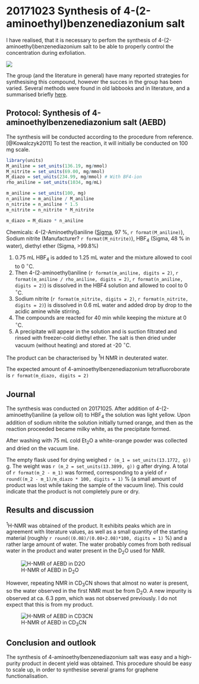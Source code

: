 # 20171023 Synthesis of 4-(2-aminoethyl)benzenediazonium salt {#j20171023}

I have realised, that it is necessary to perfom the synthesis of 4-(2-aminoethyl)benzenediazonium salt to be able to properly control the concentration during exfoliation.

![](figs/AEBD.png)

The group (and the literature in general) have many reported strategies for synthesising this compound, however the succes in the group has been varied. Several methods were found in old labbooks and in literature, and a summarised briefly [here](misc/AEBD_procedure/AEBD_procedure.html).

## Protocol: Synthesis of 4-aminoethylbenzenediazonium salt (AEBD)

The synthesis will be conducted according to the procedure from reference.[@Kowalczyk2011] To test the reaction, it will initially be conducted on 100 mg scale. 

```r
library(units)
M_aniline = set_units(136.19, mg/mmol)
M_nitrite = set_units(69.00, mg/mmol)
M_diazo = set_units(234.99, mg/mmol) # With BF4-ion
rho_aniline = set_units(1034, mg/mL)

m_aniline = set_units(100, mg)
n_aniline = m_aniline / M_aniline
n_nitrite = n_aniline * 1.5
m_nitrite = n_nitrite * M_nitrite

m_diazo = M_diazo * n_aniline
```

Chemicals: 4-(2-Aminoethyl)aniline ([Sigma](http://www.sigmaaldrich.com/catalog/product/aldrich/123056?lang=en&region=DK), 97 %, `r format(M_aniline)`), Sodium nitrite (Manufacturer? `r format(M_nitrite)`), HBF~4~ (Sigma, 48 % in water), diethyl ether (Sigma, >99.8%)

1. 0.75 mL HBF~4~ is added to 1.25 mL water and the mixture allowed to cool to 0 $^{\circ}$C.
2. Then 4-(2-aminoethyl)aniline (`r format(m_aniline, digits = 2)`, `r format(m_aniline / rho_aniline, digits = 2)`, `r format(n_aniline, digits = 2)`) is dissolved in the HBF4 solution and allowed to cool to 0 $^{\circ}$C.
3. Sodium nitrite (`r format(m_nitrite, digits = 2)`, `r format(n_nitrite, digits = 2)`) is dissolved in 0.6 mL water and added drop by drop to the acidic amine while stirring.
4. The compounds are reacted for 40 min while keeping the mixture at 0 $^{\circ}$C.
5. A precipitate will appear in the solution and is suction filtrated and rinsed with freezer-cold diethyl ether. The salt is then dried under vacuum (without heating) and stored at -20 $^{\circ}$C.

The product can be characterised by ^1^H NMR in deuterated water.

The expected amount of 4-aminoethylbenzenediazonium tetrafluoroborate is `r format(m_diazo, digits = 2)`

## Journal

The synthesis was conducted on 20171025. After addition of 4-(2-aminoethyl)aniline (a yellow oil) to HBF~4~ the solution was light yellow. Upon addition of sodium nitrite the solution initially turned orange, and then as the reaction proceeded became milky white, as the precipitate formed.

After washing with 75 mL cold Et~2~O a white-orange powder was collected and dried on the vacuum line. 

The empty flask used for drying weighed `r (m_1 = set_units(13.1772, g))` g. The weight was `r (m_2 = set_units(13.3899, g))` g after drying. A total of `r format(m_2 - m_1)` was formed, corresponding to a yield of `r round((m_2 - m_1)/m_diazo * 100, digits = 1)` % (a small amount of product was lost while taking the sample of the vacuum line). This could indicate that the product is not completely pure or dry.

## Results and discussion
^1^H-NMR was obtained of the product. It exhibits peaks which are in agreement with literature values, as well as a small quantity of the starting material (roughly `r round((0.08)/(0.08+2.08)*100, digits = 1)` %) and a rather large amount of water. The water probably comes from both redisual water in the product and water present in the D~2~O used for NMR.

![H-NMR of AEBD in D~2~O](data/raw_data/nmr/20171025_DNH2_synthesis/20171025_DNH2.png)


However, repeating NMR in CD~3~CN shows that almost no water is present, so the water observed in the first NMR must be from D~2~O. A new impurity is observed at ca. 6.3 ppm, which was not observed previously. I do not expect that this is from my product.

![H-NMR of AEBD in CD~3~CN](data/raw_data/nmr/20171025_DNH2_synthesis/20171025_DNH2_CD3CN.png)

## Conclusion and outlook
The synthesis of 4-aminoethylbenzenediazonium salt was easy and a high-purity product in decent yield was obtained. This procedure should be easy to scale up, in order to synthesise several grams for graphene functionalisation.
